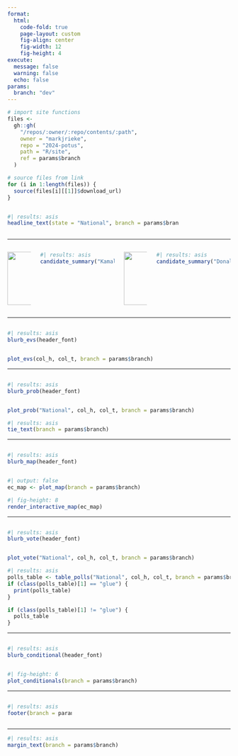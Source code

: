 ```yaml
---
format: 
  html:
    code-fold: true
    page-layout: custom
    fig-align: center
    fig-width: 12
    fig-height: 4
execute: 
  message: false
  warning: false
  echo: false
params:
  branch: "dev"
---
```


```r
# import site functions
files <-
  gh::gh(
    "/repos/:owner/:repo/contents/:path",
    owner = "markjrieke",
    repo = "2024-potus",
    path = "R/site",
    ref = params$branch
  )

# source files from link
for (i in 1:length(files)) {
  source(files[i][[1]]$download_url)
}
```

::::: {.column-body-custom}

:::: {.columns}
::: {.column width=80%}
```r
#| results: asis
headline_text(state = "National", branch = params$branch)
```
:::
::: {.column width=20%}
:::
::::

---

:::: {.columns}
::: {.column width="12%"}
![](https://raw.githubusercontent.com/markjrieke/2024-potus/dev/img/harris.png){width=120}
:::
::: {.column width="38%"}
```r
#| results: asis
candidate_summary("Kamala Harris", col_h, branch = params$branch)
```
:::
::: {.column width="12%"}
![](https://raw.githubusercontent.com/markjrieke/2024-potus/dev/img/trump.png){width=120}
:::
::: {.column width="38%"}
```r
#| results: asis
candidate_summary("Donald Trump", col_t, branch = params$branch)
```
:::
::::

---

:::: {.columns}
::: {.column width="60%"}
```r
#| results: asis
blurb_evs(header_font)
```
:::
::: {.column width="40%"}
:::
::::

```r
plot_evs(col_h, col_t, branch = params$branch)
```

---

:::: {.columns}
::: {.column width="60%"}
```r
#| results: asis
blurb_prob(header_font)
```
:::
::: {.column width="40%"}
:::
::::

```r
plot_prob("National", col_h, col_t, branch = params$branch)
```

```r
#| results: asis
tie_text(branch = params$branch)
```

---

:::: {.columns}
::: {.column width="60%"}
```r
#| results: asis
blurb_map(header_font)
```
:::
::: {.column width="40%"}
:::
::::

```r
#| output: false
ec_map <- plot_map(branch = params$branch)
```

```r
#| fig-height: 8
render_interactive_map(ec_map)
```

---

:::: {.columns}
::: {.column width="60%"}
```r
#| results: asis
blurb_vote(header_font)
```
:::
::: {.column width="40%"}
:::
::::

```r
plot_vote("National", col_h, col_t, branch = params$branch)
```

```r
#| results: asis
polls_table <- table_polls("National", col_h, col_t, branch = params$branch)
if (class(polls_table)[1] == "glue") {
  print(polls_table)
}
```

```r
if (class(polls_table)[1] != "glue") {
  polls_table
}
```

---

:::: {.columns}
::: {.column width="60%"}
```r
#| results: asis
blurb_conditional(header_font)
```

:::
::: {.column width="40%"}
:::
::::

```r
#| fig-height: 6
plot_conditionals(branch = params$branch)
```

---

:::: {.columns}
::: {.column width="30%"}
```r
#| results: asis
footer(branch = params$branch)
```
:::
::: {.column width="70%"}
:::
::::

---

:::::

::::: {.column-margin-custom}

```r
#| results: asis
margin_text(branch = params$branch)
```

:::::
